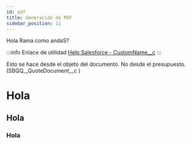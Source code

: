 ```yaml
---
id: pdf
title: Generación de PDF
sidebar_position: 11
---
```


Hola Rama como andaS?

:::info Enlace de utilidad
[Help Salesforce - CustomName__c](https://help.salesforce.com/s/articleView?id=000381620&type=1)
:::

Esto se hace desde el objeto del documento. No desde el presupuesto. (SBQQ__QuoteDocument__c
)


# Hola 
## Hola
### Hola


